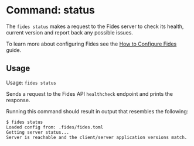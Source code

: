 
# Command: status

The ```fides status``` makes a request to the Fides server to check its health, current version and report back any possible issues.

To learn more about configuring Fides see the [How to Configure Fides](/dev-docs/configuration/configuration) guide.

## Usage
Usage: ```fides status```

Sends a request to the Fides API ```healthcheck``` endpoint and prints the response.

Running this command should result in output that resembles the following:

```console
$ fides status
Loaded config from: .fides/fides.toml
Getting server status...
Server is reachable and the client/server application versions match.
```